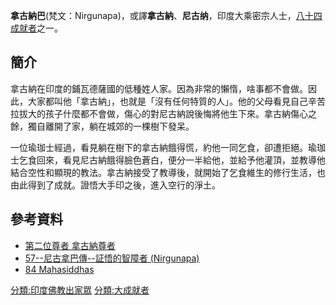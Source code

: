 '''拿古納巴'''(梵文：Nirgunapa)，或譯'''拿古納'''、'''尼古纳'''，印度大乘密宗人士，[[八十四大成就者|八十四成就者]]之一。

==簡介==
拿古納在印度的鋪瓦德薩國的低種姓人家。因為非常的懶惰，啥事都不會做。因此，大家都叫他「拿古納」，也就是「沒有任何特質的人」。他的父母看見自己辛苦拉拔大的孩子什麼都不會做，傷心的對尼古納說後悔將他生下來。拿古納傷心之餘，獨自離開了家，躺在城郊的一棵樹下發呆。

一位瑜珈士經過，看見躺在樹下的拿古納餓得慌，約他一同乞食，卻遭拒絕。瑜珈士乞食回來，看見尼古納餓得臉色蒼白，便分一半給他，並給予他灌頂，並教導他結合空性和顯現的教法。拿古納接受了教導後，就開始了乞食維生的修行生活，也由此得到了成就。證悟大手印之後，進入空行的淨土。

==參考資料==
{{reflist}}
*[http://www.lopon.org.tw/teachings/page2_1.aspx?cid=100&lid=101&id=4596 第二位尊者 拿古納尊者] {{Wayback|url=http://www.lopon.org.tw/teachings/page2_1.aspx?cid=100&lid=101&id=4596 |date=20200929114223 }}
*[https://web.archive.org/web/20140903130539/http://www.karmapa-news.com/page3_8_57.php 57--尼古拿巴傳--証悟的智障者 (Nirgunapa)]
*[http://www.tsemrinpoche.com/tsem-tulku-rinpoche/buddhas-dharma/vajradhara-and-84-mahasiddhas.html 84 Mahasiddhas] {{Wayback|url=http://www.tsemrinpoche.com/tsem-tulku-rinpoche/buddhas-dharma/vajradhara-and-84-mahasiddhas.html |date=20140905044317 }}

{{84Buddhist}}
{{佛教主題}}
[[分類:印度佛教出家眾|分類:印度佛教出家眾]]
[[分類:大成就者|分類:大成就者]]